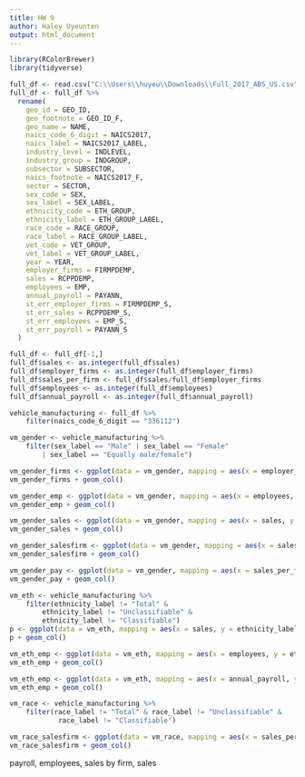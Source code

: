 ```yaml
---
title: HW 9
author: Haley Uyeunten
output: html_document
---
```


```r
library(RColorBrewer)
library(tidyverse)
```

```r
full_df <- read.csv("C:\\Users\\huyeu\\Downloads\\Full_2017_ABS_US.csv", na.strings = c("S", "D", "N", "X"))
full_df <- full_df %>%
  rename(
    geo_id = GEO_ID,
    geo_footnote = GEO_ID_F,
    geo_name = NAME,
    naics_code_6_digit = NAICS2017,
    naics_label = NAICS2017_LABEL,
    industry_level = INDLEVEL,
    industry_group = INDGROUP,
    subsector = SUBSECTOR,
    naics_footnote = NAICS2017_F,
    sector = SECTOR,
    sex_code = SEX,
    sex_label = SEX_LABEL,
    ethnicity_code = ETH_GROUP,
    ethnicity_label = ETH_GROUP_LABEL,
    race_code = RACE_GROUP,
    race_label = RACE_GROUP_LABEL,
    vet_code = VET_GROUP,
    vet_label = VET_GROUP_LABEL,
    year = YEAR,
    employer_firms = FIRMPDEMP,
    sales = RCPPDEMP,
    employees = EMP,
    annual_payroll = PAYANN,
    st_err_employer_firms = FIRMPDEMP_S,
    st_err_sales = RCPPDEMP_S,
    st_err_employees = EMP_S,
    st_err_payroll = PAYANN_S
  )

full_df <- full_df[-1,]
full_df$sales <- as.integer(full_df$sales)
full_df$employer_firms <- as.integer(full_df$employer_firms)
full_df$sales_per_firm <- full_df$sales/full_df$employer_firms
full_df$employees <- as.integer(full_df$employees)
full_df$annual_payroll <- as.integer(full_df$annual_payroll)
```

```r
vehicle_manufacturing <- full_df %>%
    filter(naics_code_6_digit == "336112")
```

```r
vm_gender <- vehicle_manufacturing %>%
    filter(sex_label == "Male" | sex_label == "Female"
        | sex_label == "Equally male/female")
```

```r
vm_gender_firms <- ggplot(data = vm_gender, mapping = aes(x = employer_firms, y = sex_label))
vm_gender_firms + geom_col()
```

```r
vm_gender_emp <- ggplot(data = vm_gender, mapping = aes(x = employees, y = sex_label))
vm_gender_emp + geom_col()
```

```r
vm_gender_sales <- ggplot(data = vm_gender, mapping = aes(x = sales, y = sex_label))
vm_gender_sales + geom_col()
```

```r
vm_gender_salesfirm <- ggplot(data = vm_gender, mapping = aes(x = sales_per_firm, y = sex_label))
vm_gender_salesfirm + geom_col()
```

```r
vm_gender_pay <- ggplot(data = vm_gender, mapping = aes(x = sales_per_firm, y = sex_label))
vm_gender_pay + geom_col()
```

```r
vm_eth <- vehicle_manufacturing %>%
    filter(ethnicity_label != "Total" &
        ethnicity_label != "Unclassifiable" &
        ethnicity_label != "Classifiable")
p <- ggplot(data = vm_eth, mapping = aes(x = sales, y = ethnicity_label))
p + geom_col()
```

```r
vm_eth_emp <- ggplot(data = vm_eth, mapping = aes(x = employees, y = ethnicity_label))
vm_eth_emp + geom_col()
```

```r
vm_eth_emp <- ggplot(data = vm_eth, mapping = aes(x = annual_payroll, y = ethnicity_label))
vm_eth_emp + geom_col()
```

```r
vm_race <- vehicle_manufacturing %>%
    filter(race_label != "Total" & race_label != "Unclassifiable" &
            race_label != "Classifiable")
```

```r
vm_race_salesfirm <- ggplot(data = vm_race, mapping = aes(x = sales_per_firm, y = race_label))
vm_race_salesfirm + geom_col()
```

payroll, employees, sales by firm, sales